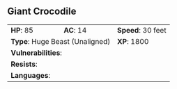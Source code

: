 ## Giant Crocodile {#monster-giant-crocodile}

```{=html}
<table class="table table-striped">
    <tbody>
        <tr>                    
            <td><b>HP</b>: 85</td>
            <td><b>AC</b>: 14</td>
            <td><b>Speed</b>: 30 feet</td>
        </tr>
        <tr>
            <td colspan="2"><b>Type</b>: Huge Beast (Unaligned)</td>
            <td><b>XP</b>: 1800</td>
        </tr>
        <tr>
            <td colspan="3"><b>Vulnerabilities</b>: </td>
        </tr>
        <tr>
            <td colspan="3"><b>Resists</b>: </td>
        </tr>
        <tr>
            <td colspan="3"><b>Languages</b>: </td>
        </tr>
    </tbody>
</table>
```